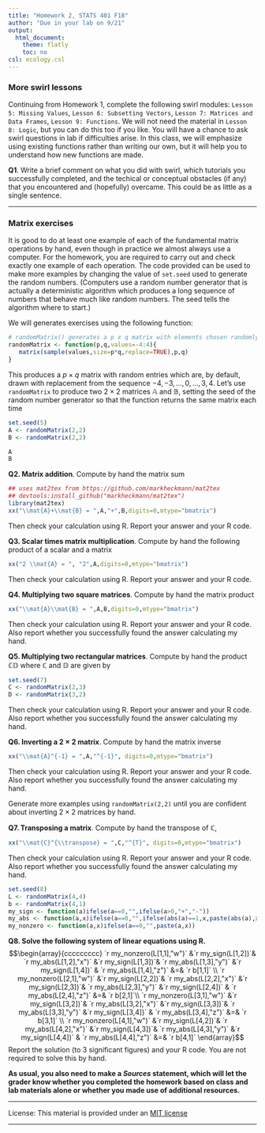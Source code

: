 ```yaml
---
title: "Homework 2, STATS 401 F18"
author: "Due in your lab on 9/21"
output:
  html_document:
    theme: flatly
    toc: no
csl: ecology.csl
---
```


\newcommand\mat[1]{\mathbb{#1}}
\newcommand\xtranspose{{\mbox{\tiny \textsc{t}}}}
\newcommand\transpose{{\scriptscriptstyle \mathrm{T}}}



### More swirl lessons

Continuing from Homework 1, complete the following swirl modules: ```Lesson 5: Missing Values```, ```Lesson 6: Subsetting Vectors```, ```Lesson 7: Matrices and Data Frames```, ```Lesson 9: Functions```. We will not need the material in ```Lesson 8: Logic```, but you can do this too if you like. You will have a chance to ask swirl questions in lab if difficulties arise. In this class, we will emphasize using existing functions rather than writing our own, but it will help you to understand how new functions are made.

**Q1**. Write a brief comment on what you did with swirl, which tutorials you successfully completed, and the techical or conceptual obstacles (if any) that you encountered and (hopefully) overcame. This could be as little as a single sentence.

---------------

### Matrix exercises

It is good to do at least one example of each of the fundamental matrix operations by hand, even though in practice we almost always use a computer. For the homework, you are required to carry out and check exactly one example of each operation. The code provided can be used to make more examples by changing the value of `set.seed` used to generate the random numbers. (Computers use a random number generator that is actually a deterministic algorithm which produces a long sequence of numbers that behave much like random numbers. The seed tells the algorithm where to start.) 

We will generates exercises using the following function:
```r
# randomMatrix() generates a p x q matrix with elements chosen randomly from the given values
randomMatrix <- function(p,q,values=-4:4){
   matrix(sample(values,size=p*q,replace=TRUE),p,q)
}
```
This produces a $p\times q$ matrix with random entries which are, by default, drawn with replacement from the sequence $-4,-3,\dots,0,\dots,3,4$. 
Let's use ```randomMatrix``` to produce two $2\times 2$ matrices $\mat{A}$ and $\mat{B}$, setting the seed of the random number generator so that the function returns the same matrix each time
```r
set.seed(5)
A <- randomMatrix(2,2)
B <- randomMatrix(2,2)
```
```r
A
B
```

**Q2. Matrix addition**.  Compute by hand the matrix sum
```r
## uses mat2tex from https://github.com/markheckmann/mat2tex
## devtools:install_github("markheckmann/mat2tex")
library(mat2tex)
xx("\\mat{A}+\\mat{B} = ",A,"+",B,digits=0,mtype="bmatrix")
```
Then check your calculation using R. Report your answer and your R code.

**Q3. Scalar times matrix multiplication**. Compute by hand the following product of a scalar and a matrix
```r
xx("2 \\mat{A} = ", "2",A,digits=0,mtype="bmatrix")
```
Then check your calculation using R. Report your answer and your R code.

**Q4. Multiplying two square matrices**. Compute by hand the matrix product
```r
xx("\\mat{A}\\mat{B} = ",A,B,digits=0,mtype="bmatrix")
```
Then check your calculation using R. Report your answer and your R code.  Also report whether you successfully found the answer calculating my hand.

**Q5. Multiplying two rectangular matrices**. Compute by hand the product $\mat{C}\mat{D}$ where 
$\mat{C}$ and $\mat{D}$ are given by
```r
set.seed(7)
C <- randomMatrix(2,3)
D <- randomMatrix(3,2)
```
Then check your calculation using R. Report your answer and your R code. Also report whether you successfully found the answer calculating my hand.

**Q6. Inverting a $2\times 2$ matrix**. Compute by hand the matrix inverse
```r
xx("\\mat{A}^{-1} = ",A,"^{-1}", digits=0,mtype="bmatrix")
```
Then check your calculation using R. Report your answer and your R code. Also report whether you successfully found the answer calculating my hand.

Generate more examples using ```randomMatrix(2,2)``` until you are confident about inverting $2\times 2$ matrices by hand.

**Q7. Transposing a matrix**. Compute by hand the transpose of $\mat{C}$,
```r
xx("\\mat{C}^{\\transpose} = ",C,"^{T}", digits=0,mtype="bmatrix")
```
Then check your calculation using R. Report your answer and your R code. Also report whether you successfully found the answer calculating my hand.

```r
set.seed(8)
L <- randomMatrix(4,4)
b <- randomMatrix(4,1)
my_sign <- function(a)ifelse(a==0,"",ifelse(a>0,"+","-"))
my_abs <- function(a,x)ifelse(a==0,"",ifelse(abs(a)==1,x,paste(abs(a),x)))
my_nonzero <- function(a,x)ifelse(a==0,"",paste(a,x))
```

**Q8. Solve the following system of linear equations using R.**
$$\begin{array}{ccccccccc}
`r my_nonzero(L[1,1],"w")` &`r my_sign(L[1,2])`& `r my_abs(L[1,2],"x")` &`r my_sign(L[1,3])`& `r my_abs(L[1,3],"y")` &`r my_sign(L[1,4])` & `r my_abs(L[1,4],"z")` &=& `r b[1,1]` \\
`r my_nonzero(L[2,1],"w")` &`r my_sign(L[2,2])`& `r my_abs(L[2,2],"x")` &`r my_sign(L[2,3])`& `r my_abs(L[2,3],"y")` &`r my_sign(L[2,4])` & `r my_abs(L[2,4],"z")` &=&  `r b[2,1]`\\
`r my_nonzero(L[3,1],"w")` &`r my_sign(L[3,2])`& `r my_abs(L[3,2],"x")` &`r my_sign(L[3,3])`& `r my_abs(L[3,3],"y")` &`r my_sign(L[3,4])` & `r my_abs(L[3,4],"z")` &=& `r b[3,1]` \\
`r my_nonzero(L[4,1],"w")` &`r my_sign(L[4,2])`& `r my_abs(L[4,2],"x")` &`r my_sign(L[4,3])`& `r my_abs(L[4,3],"y")` &`r my_sign(L[4,4])` & `r my_abs(L[4,4],"z")` &=& `r b[4,1]`
\end{array}$$
Report the solution (to 3 significant figures)  and your R code. You are not required to solve this by hand.

**As usual, you also need to make a _Sources_ statement, which will let the grader know whether you completed the homework based on class and lab materials alone or whether you made use of additional resources.**

------

License: This material is provided under an [MIT license](https://ionides.github.io/401w18/LICENSE)<br>


------

